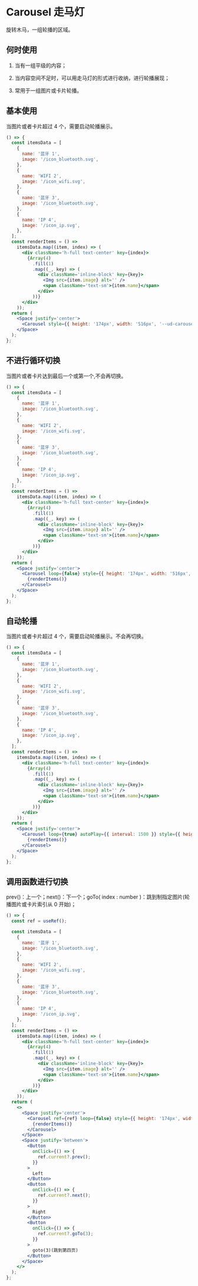 # Carousel 走马灯

旋转木马，一组轮播的区域。

## 何时使用

1. 当有一组平级的内容；

2. 当内容空间不足时，可以用走马灯的形式进行收纳，进行轮播展现；

3. 常用于一组图片或卡片轮播。

## 基本使用

当图片或者卡片超过 4 个，需要启动轮播展示。

```jsx
() => {
  const itemsData = [
    {
      name: '蓝牙 1',
      image: '/icon_bluetooth.svg',
    },
    {
      name: 'WIFI 2',
      image: '/icon_wifi.svg',
    },
    {
      name: '蓝牙 3',
      image: '/icon_bluetooth.svg',
    },
    {
      name: 'IP 4',
      image: '/icon_ip.svg',
    },
  ];
  const renderItems = () =>
    itemsData.map((item, index) => (
      <div className='h-full text-center' key={index}>
        {Array(4)
          .fill(1)
          .map((_, key) => (
            <div className='inline-block' key={key}>
              <Img src={item.image} alt='' />
              <span className='text-sm'>{item.name}</span>
            </div>
          ))}
      </div>
    ));
  return (
    <Space justify='center'>
      <Carousel style={{ height: '174px', width: '516px', '--ud-carousel-icon-left': '-60px', '--ud-carousel-icon-right': '-60px' }}>{renderItems()}</Carousel>
    </Space>
  );
};
```

## 不进行循环切换

当图片或者卡片达到最后一个或第一个,不会再切换。

```jsx
() => {
  const itemsData = [
    {
      name: '蓝牙 1',
      image: '/icon_bluetooth.svg',
    },
    {
      name: 'WIFI 2',
      image: '/icon_wifi.svg',
    },
    {
      name: '蓝牙 3',
      image: '/icon_bluetooth.svg',
    },
    {
      name: 'IP 4',
      image: '/icon_ip.svg',
    },
  ];
  const renderItems = () =>
    itemsData.map((item, index) => (
      <div className='h-full text-center' key={index}>
        {Array(4)
          .fill(1)
          .map((_, key) => (
            <div className='inline-block' key={key}>
              <Img src={item.image} alt='' />
              <span className='text-sm'>{item.name}</span>
            </div>
          ))}
      </div>
    ));
  return (
    <Space justify='center'>
      <Carousel loop={false} style={{ height: '174px', width: '516px', '--ud-carousel-icon-left': '-60px', '--ud-carousel-icon-right': '-60px' }}>
        {renderItems()}
      </Carousel>
    </Space>
  );
};
```

## 自动轮播

当图片或者卡片超过 4 个，需要启动轮播展示。不会再切换。

```jsx
() => {
  const itemsData = [
    {
      name: '蓝牙 1',
      image: '/icon_bluetooth.svg',
    },
    {
      name: 'WIFI 2',
      image: '/icon_wifi.svg',
    },
    {
      name: '蓝牙 3',
      image: '/icon_bluetooth.svg',
    },
    {
      name: 'IP 4',
      image: '/icon_ip.svg',
    },
  ];
  const renderItems = () =>
    itemsData.map((item, index) => (
      <div className='h-full text-center' key={index}>
        {Array(4)
          .fill(1)
          .map((_, key) => (
            <div className='inline-block' key={key}>
              <Img src={item.image} alt='' />
              <span className='text-sm'>{item.name}</span>
            </div>
          ))}
      </div>
    ));
  return (
    <Space justify='center'>
      <Carousel loop={true} autoPlay={{ interval: 1500 }} style={{ height: '174px', width: '516px', '--ud-carousel-icon-left': '-60px', '--ud-carousel-icon-right': '-60px' }}>
        {renderItems()}
      </Carousel>
    </Space>
  );
};
```

## 调用函数进行切换

prev()：上一个；next()：下一个；goTo( index : number )：跳到制指定图片(轮播图片或卡片索引从 0 开始)；

```jsx
() => {
  const ref = useRef();

  const itemsData = [
    {
      name: '蓝牙 1',
      image: '/icon_bluetooth.svg',
    },
    {
      name: 'WIFI 2',
      image: '/icon_wifi.svg',
    },
    {
      name: '蓝牙 3',
      image: '/icon_bluetooth.svg',
    },
    {
      name: 'IP 4',
      image: '/icon_ip.svg',
    },
  ];
  const renderItems = () =>
    itemsData.map((item, index) => (
      <div className='h-full text-center' key={index}>
        {Array(4)
          .fill(1)
          .map((_, key) => (
            <div className='inline-block' key={key}>
              <Img src={item.image} alt='' />
              <span className='text-sm'>{item.name}</span>
            </div>
          ))}
      </div>
    ));
  return (
    <>
      <Space justify='center'>
        <Carousel ref={ref} loop={false} style={{ height: '174px', width: '516px', '--ud-carousel-icon-left': '-60px', '--ud-carousel-icon-right': '-60px' }}>
          {renderItems()}
        </Carousel>
      </Space>
      <Space justify='between'>
        <Button
          onClick={() => {
            ref.current?.prev();
          }}
        >
          Left
        </Button>
        <Button
          onClick={() => {
            ref.current?.next();
          }}
        >
          Right
        </Button>
        <Button
          onClick={() => {
            ref.current?.goTo(3);
          }}
        >
          goto(3)(跳到第四页)
        </Button>
      </Space>
    </>
  );
};
```
